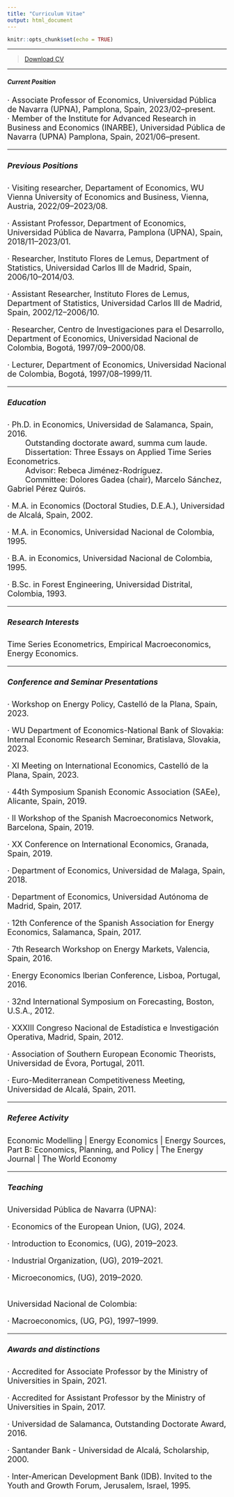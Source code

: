 ```yaml
---
title: "Curriculum Vitae"
output: html_document
---
```


```r
knitr::opts_chunk$set(echo = TRUE)
```

****


> [Download CV](CVE.pdf)\


****

##### Current Position

<font size="4">
· Associate Professor of Economics, Universidad Pública de Navarra (UPNA), Pamplona, Spain, 2023/02--present.\
· Member of the Institute for Advanced Research in Business and Economics (INARBE), Universidad Pública de Navarra (UPNA) Pamplona, Spain, 2021/06--present.\

****

##### Previous Positions

· Visiting researcher, Departament of Economics, WU Vienna University of Economics and Business, Vienna, Austria, 2022/09--2023/08.

· Assistant Professor, Department of Economics, Universidad Pública de Navarra, Pamplona (UPNA), Spain, 2018/11--2023/01.\

· Researcher, Instituto Flores de Lemus, Department of Statistics, Universidad Carlos III de Madrid, Spain, 2006/10--2014/03.\

· Assistant Researcher, Instituto Flores de Lemus, Department of Statistics, Universidad Carlos III de Madrid, Spain, 2002/12--2006/10.\

· Researcher, Centro de Investigaciones para el Desarrollo, Department of Economics, Universidad Nacional de Colombia, Bogotá, 1997/09--2000/08.\

· Lecturer, Department of Economics, Universidad Nacional de Colombia, Bogotá, 1997/08--1999/11.

****

##### Education

· Ph.D. in Economics, Universidad de Salamanca, Spain, 2016.\
&emsp;&emsp; Outstanding doctorate award, summa cum laude.\
&emsp;&emsp; Dissertation: Three Essays on Applied Time Series Econometrics.\
&emsp;&emsp; Advisor: Rebeca Jiménez-Rodríguez.\
&emsp;&emsp; Committee: Dolores Gadea (chair), Marcelo Sánchez, Gabriel Pérez Quirós.

· M.A. in Economics (Doctoral Studies, D.E.A.), Universidad de Alcalá, Spain, 2002.

· M.A. in Economics, Universidad Nacional de Colombia, 1995.

· B.A. in Economics, Universidad Nacional de Colombia, 1995.

· B.Sc. in Forest Engineering, Universidad Distrital, Colombia, 1993.

****

##### Research Interests

Time Series Econometrics, Empirical Macroeconomics, Energy Economics.

****

##### Conference and Seminar Presentations

· Workshop on Energy Policy, Castelló de la Plana, Spain, 2023.

· WU Department of Economics-National Bank of Slovakia: Internal Economic Research Seminar, Bratislava, Slovakia, 2023.

· XI Meeting on International Economics, Castelló de la Plana, Spain, 2023.

· 44th Symposium Spanish Economic Association (SAEe), Alicante, Spain, 2019.

· II Workshop of the Spanish Macroeconomics Network, Barcelona, Spain, 2019.

· XX Conference on International Economics, Granada, Spain, 2019.

· Department of Economics, Universidad de Malaga, Spain, 2018.

· Department of Economics, Universidad Autónoma de Madrid, Spain, 2017.

· 12th Conference of the Spanish Association for Energy Economics, Salamanca, Spain, 2017.

· 7th Research Workshop on Energy Markets, Valencia, Spain, 2016.

· Energy Economics Iberian Conference, Lisboa, Portugal, 2016.

· 32nd International Symposium on Forecasting, Boston, U.S.A., 2012.

· XXXIII Congreso Nacional de Estadística e Investigación Operativa, Madrid, Spain, 2012.

· Association of Southern European Economic Theorists, Universidad de Évora, Portugal, 2011.

· Euro-Mediterranean Competitiveness Meeting, Universidad de Alcalá, Spain, 2011.

****

##### Referee Activity

Economic Modelling | Energy Economics | Energy Sources, Part B: Economics, Planning, and Policy | The Energy Journal | The World Economy

****

##### Teaching

Universidad Pública de Navarra (UPNA):

· Economics of the European Union, (UG), 2024.

· Introduction to Economics, (UG), 2019--2023.

· Industrial Organization, (UG), 2019--2021.

· Microeconomics, (UG), 2019--2020.

\
Universidad Nacional de Colombia:

· Macroeconomics, (UG, PG), 1997--1999.

****

##### Awards and distinctions

· Accredited for Associate Professor by the Ministry of Universities in Spain, 2021.

· Accredited for Assistant Professor by the Ministry of Universities in Spain, 2017.

· Universidad de Salamanca, Outstanding Doctorate Award, 2016.

· Santander Bank - Universidad de Alcalá, Scholarship, 2000.

· Inter-American Development Bank (IDB). Invited to the Youth and Growth Forum, Jerusalem, Israel, 1995.

<br>